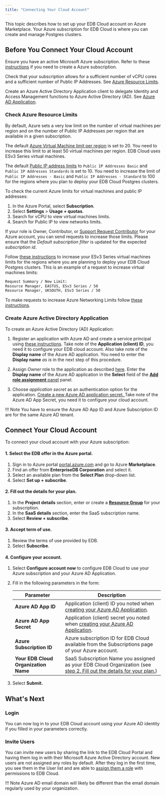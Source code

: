 ```yaml
---
title: "Connecting Your Cloud Account"
---
```


This topic describes how to set up your EDB Cloud account on Azure Marketplace. Your Azure subscription for EDB Cloud is where you can create and manage Postgres clusters.

## Before You Connect Your Cloud Account

Ensure you have an active Microsoft Azure subscription. Refer to these [instructions](https://docs.microsoft.com/en-us/azure/cost-management-billing/manage/create-subscription) if you need to create a Azure subscription.

Check that your subscription allows for a sufficient number of vCPU cores and a sufficient number of Public IP Addresses. See [Azure Resource Limits](#increase-azure-resource-limits).

Create an Azure Active Directory Application client to delegate Identity and Access Management functions to Azure Active Directory (AD). See [Azure AD Application](#create-azure-ad-application).

### Check Azure Resource Limits

By default, Azure sets a very low limit on the number of virtual machines per region and on the number of Public IP Addresses per region that are available in a given subscription. 

The default [Azure Virtual Machine  limit per region](https://docs.microsoft.com/en-us/azure/azure-resource-manager/management/azure-subscription-service-limits#virtual-machines-limits---azure-resource-manager) is set to 20. You need to increase this limit to at least 50 virtual machines per region. EDB Cloud uses ESv3 Series virtual machines. 

The default [Public IP address limits](https://docs.microsoft.com/en-us/azure/azure-resource-manager/management/azure-subscription-service-limits#publicip-address) to `Public IP Addresses Basic` and `Public IP Addresses Standards` is set to 10. You need to increase the limit of `Public IP Addresses - Basic` and `Public IP Addresses - Standard` to 100 for the regions where you plan to deploy your EDB Cloud Postgres clusters.

To check the current Azure limits for virtual machines and public IP addresses:

1. In the Azure Portal, select **Subscription**.
2. Select **Settings** > **Usage + quotas**.
1. Search for vCPU to view virtual machines limits.
1. Search for Public IP to view networks limits.

If your role is Owner, Contributor, or [Support Request Contributor](https://docs.microsoft.com/en-us/azure/role-based-access-control/built-in-roles#support-request-contributor) for your Azure account, you can send requests to increase those limits. Please ensure that the *Default subscription filter* is updated for the expected *subscription id*.

Follow [these instructions](https://docs.microsoft.com/en-us/azure/azure-portal/supportability/per-vm-quota-requests#request-a-standard-quota-increase-from-help--support) to increase your ESv3 Series virtual machines limits for the regions where you are planning to deploy your EDB Cloud Postgres clusters. This is an example of a request to increase virtual machines limits:

```sh
Request Summary / New Limit:
Resource Manager, EASTUS, ESv3 Series / 50
Resource Manager, UKSOUTH, ESv3 Series / 50
```

To make requests to increase Azure Networking Limits follow [these instructions](https://docs.microsoft.com/en-us/azure/azure-portal/supportability/networking-quota-requests#request-networking-quota-increase-at-subscription-level-using-help--support).

### Create Azure Active Directory Application

To create an Azure Active Directory (AD) Application:

1. Register an application with Azure AD and create a service principal using [these instructions](https://docs.microsoft.com/en-us/azure/active-directory/develop/howto-create-service-principal-portal#register-an-application-with-azure-ad-and-create-a-service-principal).
Take note of the **Application (client) ID**, you need it to configure your EDB cloud account. Also take note of the **Display name** of the Azure AD application. You need to enter the **Display name** _as is_ in the next step of this procedure. 

2. Assign _Owner_ role to the application as described [here](https://docs.microsoft.com/en-us/azure/active-directory/develop/howto-create-service-principal-portal#assign-a-role-to-the-application). Enter the **Display name** of the Azure AD application in the **Select** field of the [**Add role assignment** panel](https://docs.microsoft.com/en-us/azure/role-based-access-control/role-assignments-portal?tabs=current#step-2-open-the-add-role-assignment-pane) panel.

3. Choose _application secret_ as an authentication option for the application. [Create a new Azure AD application secret. ](https://docs.microsoft.com/en-us/azure/active-directory/develop/howto-create-service-principal-portal#option-2-create-a-new-application-secret) Take note of the Azure AD App Secret, you need it to configure your cloud account.


!!! Note
    You have to ensure the Azure AD App ID and Azure Subscription ID are for the same Azure AD tenant.



## Connect Your Cloud Account

To connect your cloud account with your Azure subscription:

#### 1. Select the EDB offer in the Azure portal.

1. Sign in to Azure portal [portal.azure.com](https://portal.azure.com/) and go to Azure **Marketplace**.
2. Find an offer from **EnterpriseDB Corporation** and select it.
3. Select an available plan from the **Select Plan** drop-down list. 
4. Select **Set up + subscribe**. 

#### 2. Fill out the details for your plan.
1. In the **Project details** section, enter or create a [**Resource Group**](https://docs.microsoft.com/en-us/azure/azure-resource-manager/management/manage-resource-groups-portal#what-is-a-resource-group) for your subscription. 
2. In the **SaaS details** section, enter the SaaS subscription name.
3. Select **Review + subscribe**.

#### 3. Accept term of use.
1. Review the terms of use provided by EDB.
2. Select **Subscribe**.

#### 4. Configure your account.
1. Select **Configure account now** to configure EDB Cloud to use your Azure subscription and your Azure AD Application.
2. Fill in the following parameters in the form: 

   | Parameter                             | Description                                                                  |
   | ------------------------------------- | ---------------------------------------------------------------------------- |
   | **Azure AD App ID**                   | Application (client) ID you noted when [creating your Azure AD Application](#create-azure-ad-application).|
   | **Azure AD App Secret**               | Application (client) secret you noted when [creating your Azure AD Application](#create-azure-ad-application).|
   | **Azure Subscription ID**             | Azure subscription ID for EDB Cloud available from the Subscriptions page of your Azure account.  |
   | **Your EDB Cloud Organization Name**  | SaaS Subscription Name you assigned as your EDB Cloud Organization (see [step 2. Fill out the details for your plan.](2-fill-out-the-details-for-your-plan))  |

11. Select **Submit.**

## What's Next
 
### Login

You can now log in to your EDB Cloud account using your Azure AD identity if you filled in your parameters correctly.

### Invite Users

You can invite new users by sharing the link to the EDB Cloud Portal and having them log in with their Microsoft Azure Active Directory account. New users are not assigned any roles by default. After they log in the first time, you see them in the User list and are able to [assign them a role](Managing_User_Access#Assinging_Roles_to_Users) with permissions to EDB Cloud.

!!! Note
    Azure AD email domain will likely be different than the email domain regularly used by your organization.
